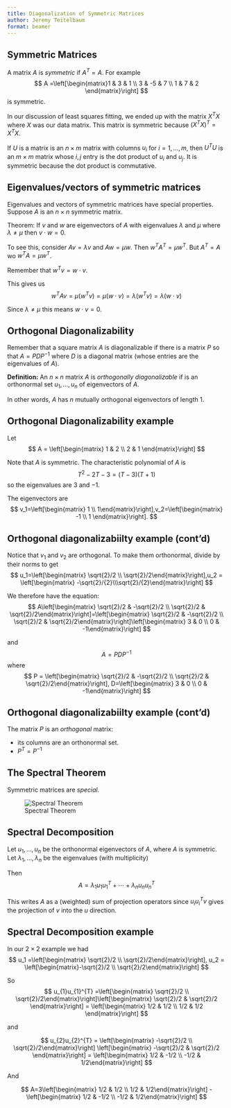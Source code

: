 ```yaml
---
title: Diagonalization of Symmetric Matrices
author: Jeremy Teitelbaum
format: beamer
---
```


## Symmetric Matrices

A matrix $A$ is *symmetric* if $A^{T}=A$.  For example
$$
A =\left[\begin{matrix}1 & 3 & 1 \\ 3 & -5 & 7 \\ 1 & 7 & 2 \end{matrix}\right]
$$
is symmetric.

In our discussion of least squares fitting, we ended up with  the matrix $X^{T}X$ 
where $X$ was our data matrix.  This matrix is symmetric because $(X^{T}X)^{T}=X^{T}X$.

If $U$ is a matrix is an $n\times m$ matrix with columns $u_{i}$ for $i=1,\ldots,m$, then $U^{T}U$ is an $m\times m$ matrix whose $i,j$ entry is the dot product of $u_i$ and $u_j$.  It is symmetric because the dot product is commutative.

## Eigenvalues/vectors of symmetric matrices

Eigenvalues and vectors of symmetric matrices have special properties.
Suppose $A$ is an $n\times n$ symmetric matrix.

Theorem: If $v$ and $w$ are eigenvectors of $A$ with eigenvalues $\lambda$ and $\mu$ where $\lambda\not=\mu$ then $v\cdot w=0$. 

To see this, consider $Av=\lambda v$ and $Aw=\mu w$.  Then $w^{T}A^{T}=\mu w^{T}$.
But $A^{T}=A$ wo $w^{T}A=\mu w^{T}$.  

Remember that $w^{T}v=w\cdot v$. 

This gives us
$$
w^{T}Av=\mu(w^{T}v) = \mu(w\cdot v) = \lambda(w^{T}v)=\lambda(w\cdot v)
$$

Since $\lambda\not=\mu$ this means $w\cdot v=0$. 

## Orthogonal Diagonalizability

Remember that a square matrix $A$ is diagonalizable if there is a matrix $P$ so that
$A=PDP^{-1}$ where $D$ is a diagonal matrix (whose entries are the eigenvalues of $A$).

**Definition:** An $n\times n$ matrix $A$ is *orthogonally diagonalizable* if is an
orthonormal set $u_1,\ldots, u_n$ of eigenvectors of $A$.

In other words, $A$ has $n$ mutually orthogonal eigenvectors of length $1$.

## Orthogonal Diagonalizability example

Let 
$$
A = \left[\begin{matrix} 1 & 2 \\ 2 & 1 \end{matrix}\right]
$$

Note that $A$ is symmetric.  The characteristic polynomial of $A$ is
$$
T^2-2T-3=(T-3)(T+1)
$$
so the eigenvalues are $3$ and $-1$.

The eigenvectors are 
$$
v_1=\left[\begin{matrix} 1 \\ 1\end{matrix}\right],v_2=\left[\begin{matrix} -1 \\ 1 \end{matrix}\right].
$$


## Orthogonal diagonalizabiilty example (cont'd)

Notice that $v_1$ and $v_2$ are orthogonal.  To make them orthonormal, divide by their norms to get
$$
u_1=\left[\begin{matrix} \sqrt{2}/2 \\ \sqrt{2}/2\end{matrix}\right],u_2 = \left[\begin{matrix} -\sqrt{2}/{2}\\\sqrt{2}/{2}\end{matrix}\right]
$$

We therefore have the equation:
$$
A\left[\begin{matrix} \sqrt{2}/2 & -\sqrt{2}/2 \\ \sqrt{2}/2 & \sqrt{2}/2\end{matrix}\right]=\left[\begin{matrix} \sqrt{2}/2 & -\sqrt{2}/2 \\ \sqrt{2}/2 & \sqrt{2}/2\end{matrix}\right]\left[\begin{matrix} 3 & 0 \\ 0 & -1\end{matrix}\right]
$$

and
$$
A = PDP^{-1}
$$
where
$$
P = \left[\begin{matrix} \sqrt{2}/2 & -\sqrt{2}/2 \\ \sqrt{2}/2 & \sqrt{2}/2\end{matrix}\right], D=\left[\begin{matrix} 3 & 0 \\ 0 & -1\end{matrix}\right]
$$

## Orthogonal diagonalizabiilty example (cont'd)

The matrix $P$ is an *orthogonal* matrix:

- its columns are an orthonormal set.
- $P^T=P^{-1}$

## The Spectral Theorem

Symmetric  matrices are *special.*  

![Spectral Theorem](./spectral_thm.png)

## Spectral Decomposition

Let $u_1,\ldots, u_n$ be the orthonormal eigenvectors of $A$, where $A$ is symmetric.
Let $\lambda_{1},\ldots, \lambda_{n}$ be the eigenvalues (with multiplicity)

Then
$$
A = \lambda_{1} u_{1}u_{1}^{T} + \cdots + \lambda_{n}u_{n}u_{n}^{T}
$$

This writes $A$ as a (weighted) sum of projection operators since $u_{i}u_{i}^{T}v$
gives the projection of $v$ into the $u$ direction.

## Spectral Decomposition example

In our $2\times 2$ example we had 
$$
u_1 =\left[\begin{matrix} \sqrt{2}/2 \\ \sqrt{2}/2\end{matrix}\right],
u_2 = \left[\begin{matrix}-\sqrt{2}/2 \\ \sqrt{2}/2\end{matrix}\right]
$$

So 
$$
u_{1}u_{1}^{T} =\left[\begin{matrix} \sqrt{2}/2 \\ \sqrt{2}/2\end{matrix}\right]\left[\begin{matrix} \sqrt{2}/2 & \sqrt{2}/2 \end{matrix}\right] =
\left[\begin{matrix} 1/2 & 1/2 \\ 1/2 & 1/2 \end{matrix}\right]
$$

and

$$
u_{2}u_{2}^{T} = \left[\begin{matrix} -\sqrt{2}/2 \\ \sqrt{2}/2\end{matrix}\right]
\left[\begin{matrix} -\sqrt{2}/2 & \sqrt{2}/2 \end{matrix}\right] = \left[\begin{matrix} 1/2 & -1/2 \\ -1/2 & 1/2\end{matrix}\right]
$$

And

$$
A=3\left[\begin{matrix} 1/2 & 1/2 \\ 1/2 & 1/2\end{matrix}\right] -\left[\begin{matrix} 1/2 & -1/2 \\ -1/2 & 1/2\end{matrix}\right]
$$

##
